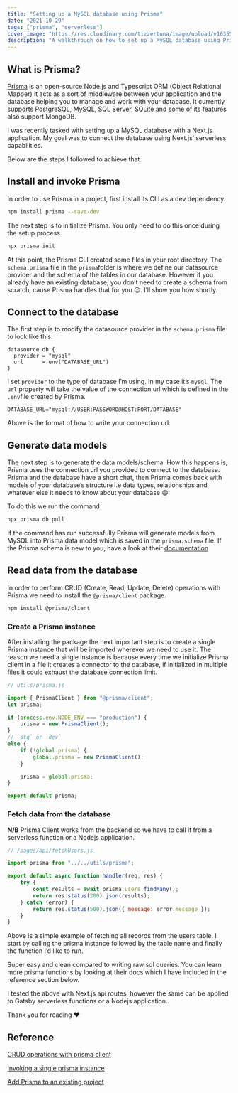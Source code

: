 ```yaml
---
title: "Setting up a MySQL database using Prisma"
date: "2021-10-29"
tags: ["prisma", "serverless"]
cover_image: "https://res.cloudinary.com/tizzertuna/image/upload/v1635504339/Articles/Custom_Size_2_2x_fxtkyf.png"
description: "A walkthrough on how to set up a MySQL database using Prisma ORM through serverless functions"
---
```


## What is Prisma?

[Prisma](https://www.prisma.io/?utm_source=prisma_ambassador&utm_medium=blog&utm_content=ap_ineza_bonte_grevy) is an open-source Node.js and Typescript ORM (Object Relational Mapper) it acts as a sort of middleware between your application and the database helping you to manage and work with your database. It currently supports PostgreSQL, MySQL, SQL Server, SQLite and some of its features also support MongoDB.

I was recently tasked with setting up a MySQL database with a Next.js application. My goal was to connect the database using Next.js’ serverless capabilities.

Below are the steps I followed to achieve that.

## Install and invoke Prisma

In order to use Prisma in a project, first install its CLI as a dev dependency.

```bash
npm install prisma --save-dev
```

The next step is to initialize Prisma. You only need to do this once during the setup process.

```bash
npx prisma init
```

At this point, the Prisma CLI created some files in your root directory. The `schema.prisma` file in the `prisma`folder is where we define our datasource provider and the schema of the tables in our database. However if you already have an existing database, you don’t need to create a schema from scratch, cause Prisma handles that for you 😉. I’ll show you how shortly.

## Connect to the database

The first step is to modify the datasource provider in the `schema.prisma` file to look like this.

```
datasource db {
  provider = "mysql"
  url      = env("DATABASE_URL")
}
```

I set `provider` to the type of database I’m using. In my case it’s `mysql`. The `url` property will take the value of the connection url which is defined in the `.env`file created by Prisma.

```
DATABASE_URL="mysql://USER:PASSWORD@HOST:PORT/DATABASE"
```

Above is the format of how to write your connection url.

## Generate data models

The next step is to generate the data models/schema. How this happens is; Prisma uses the connection url you provided to connect to the database. Prisma and the database have a short chat, then Prisma comes back with models of your database’s structure i.e data types, relationships and whatever else it needs to know about your database 😄

To do this we run the command

```bash
npx prisma db pull
```

If the command has run successfully Prisma will generate models from MySQL into Prisma data model which is saved in the `prisma.schema` file. If the Prisma schema is new to you, have a look at their [documentation](https://www.prisma.io/docs/concepts/components/prisma-schema/data-model?utm_source=prisma_ambassador&utm_medium=blog&utm_content=ap_ineza_bonte_grevy)

## Read data from the database

In order to perform CRUD (Create, Read, Update, Delete) operations with Prisma we need to install the `@prisma/client` package.

```bash
npm install @prisma/client
```

### Create a Prisma instance

After installing the package the next important step is to create a single Prisma instance that will be imported wherever we need to use it. The reason we need a single instance is because every time we initialize Prisma client in a file it creates a connector to the database, if initialized in multiple files it could exhaust the database connection limit.

```js
// utils/prisma.js

import { PrismaClient } from "@prisma/client";
let prisma;

if (process.env.NODE_ENV === "production") {
	prisma = new PrismaClient();
}
// `stg` or `dev`
else {
	if (!global.prisma) {
		global.prisma = new PrismaClient();
	}

	prisma = global.prisma;
}

export default prisma;
```

### Fetch data from the database

**N/B** Prisma Client works from the backend so we have to call it from a serverless function or a Nodejs application.

```js
// /pages/api/fetchUsers.js

import prisma from "../../utils/prisma";

export default async function handler(req, res) {
	try {
		const results = await prisma.users.findMany();
		return res.status(200).json(results);
	} catch (error) {
		return res.status(500).json({ message: error.message });
	}
}
```

Above is a simple example of fetching all records from the users table. I start by calling the prisma instance followed by the table name and finally the function I’d like to run.

Super easy and clean compared to writing raw sql queries. You can learn more prisma functions by looking at their docs which I have included in the reference section below.

I tested the above with Next.js api routes, however the same can be applied to Gatsby serverless functions or a Nodejs application..

Thank you for reading ❤️

## Reference

[CRUD operations with prisma client](https://www.prisma.io/docs/concepts/components/prisma-client/crud?utm_source=prisma_ambassador&utm_medium=blog&utm_content=ap_ineza_bonte_grevy)

[Invoking a single prisma instance](https://github.com/prisma/prisma/issues/5007#issuecomment-618433162)

[Add Prisma to an existing project](https://www.prisma.io/docs/getting-started/setup-prisma/add-to-existing-project?utm_source=prisma_ambassador&utm_medium=blog&utm_content=ap_ineza_bonte_grevy)
